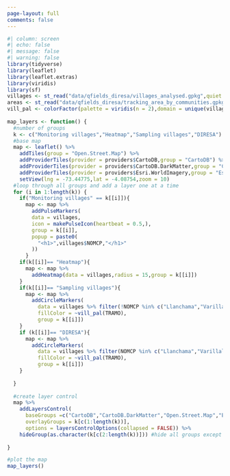 ```yaml
---
page-layout: full
comments: false
---
```


```r
#| column: screen
#| echo: false
#| message: false
#| warning: false
library(tidyverse)
library(leaflet)
library(leaflet.extras)
library(viridis)
library(sf)
villages <- st_read("data/qfields_diresa/villages_analysed.gpkg",quiet = TRUE)
areas <- st_read("data/qfields_diresa/tracking_area_by_communities.gpkg",quiet = TRUE)
vill_pal <- colorFactor(palette = viridis(n = 2),domain = unique(villages$TRAMO))
  
map_layers <- function() {
  #number of groups
  k <- c("Monitoring villages","Heatmap","Sampling villages","DIRESA")
  #base map
  map <- leaflet() %>% 
    addTiles(group = "Open.Street.Map") %>% 
    addProviderTiles(provider = providers$CartoDB,group = "CartoDB") %>% 
    addProviderTiles(provider = providers$CartoDB.DarkMatter,group = "CartoDB.DarkMatter") %>% 
    addProviderTiles(provider = providers$Esri.WorldImagery,group = "Esri.WorldImagery") %>% 
    setView(lng = -73.44775,lat = -4.08754,zoom = 10)
  #loop through all groups and add a layer one at a time
  for (i in 1:length(k)) {
    if("Monitoring villages" == k[[i]]){
      map <- map %>% 
        addPulseMarkers(
        data = villages,
        icon = makePulseIcon(heartbeat = 0.5,),
        group = k[[i]],
        popup = paste0(
          "<h1>",villages$NOMCP,"</h1>"
        ))
      }
    if(k[[i]]== "Heatmap"){
      map <- map %>% 
        addHeatmap(data = villages,radius = 15,group = k[[i]])
    }
    if(k[[i]]== "Sampling villages"){
      map <- map %>% 
        addCircleMarkers(
          data = villages %>% filter(!NOMCP %in% c("Llanchama","Varillal","Quistococha","Zungarococha","Paujil Zona 1")),
          fillColor = ~vill_pal(TRAMO),
          group = k[[i]])
    }
    if (k[[i]]== "DIRESA"){
      map <- map %>% 
        addCircleMarkers(
          data = villages %>% filter(NOMCP %in% c("Llanchama","Varillal","Quistococha","Zungarococha","Paujil Zona 1")),
          fillColor = ~vill_pal(TRAMO),
          group = k[[i]])
    }
    
  }
  
  #create layer control
  map %>% 
    addLayersControl(
      baseGroups =c("CartoDB","CartoDB.DarkMatter","Open.Street.Map","Esri.WorldImagery"),
      overlayGroups = k[c(1:length(k))],
      options = layersControlOptions(collapsed = FALSE)) %>% 
    hideGroup(as.character(k[c(2:length(k))])) #hide all groups except the 1st one
  
}

#plot the map
map_layers()
```
